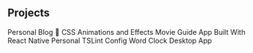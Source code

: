 ## Projects

<ProjectCard title="Casual Cognitions" link="https://casual-cognitions.netlify.com" bg="linear-gradient(to right, #c94b4b, #4b134f)">
Personal Blog 🙂
</ProjectCard>
<ProjectCard title="Eloquent CSS Effects" link="https://eloquent-css-effects.netlify.com" bg="linear-gradient(to right, #662D8C 0%, #ED1E79 100%)">
CSS Animations and Effects
</ProjectCard>
<ProjectCard title="Movie Guide" link="https://www.behance.net/gallery/43907099/Tomb-Raider" bg="linear-gradient(to right, #009245 0%, #FCEE21 100%)">
Movie Guide App Built With React Native
</ProjectCard>
<ProjectCard title="TSLint Config" link="https://github.com/AndrewUsher/tslint-config-drewster" bg="linear-gradient(to right, #D585FF 0%, #00FFEE 100%)">
Personal TSLint Config
</ProjectCard>
<ProjectCard title="Word Clock" link="https://github.com/AndrewUsher/grid-clock" bg="linear-gradient(to right, #662D8C 0%, #ED1E79 100%)">
Word Clock Desktop App
</ProjectCard>

